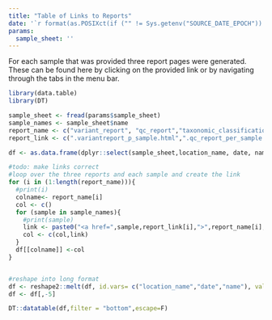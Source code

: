 ```yaml
---
title: "Table of Links to Reports"
date: '`r format(as.POSIXct(if ("" != Sys.getenv("SOURCE_DATE_EPOCH")) { as.numeric(Sys.getenv("SOURCE_DATE_EPOCH")) } else { Sys.time() }, origin="1970-01-01"), "%Y-%m-%d %H:%M:%S")`'
params:
  sample_sheet: ''
---
```







For each sample that was provided three report pages were generated. These can be found here by clicking on the provided
link or by navigating through the tabs in the menu bar. 

```r
library(data.table)
library(DT)
```


```r

sample_sheet <- fread(params$sample_sheet)
sample_names <- sample_sheet$name
report_name <- c("variant_report", "qc_report","taxonomic_classification")
report_link <- c(".variantreport_p_sample.html",".qc_report_per_sample.html",".taxonomic_classification.html")

```


```r
df <- as.data.frame(dplyr::select(sample_sheet,location_name, date, name))

#todo: make links correct
#loop over the three reports and each sample and create the link
for (i in (1:length(report_name))){
  #print(i)
  colname<- report_name[i]
  col <- c()
  for (sample in sample_names){
    #print(sample)
    link <- paste0("<a href=",sample,report_link[i],">",report_name[i],"</a>")
    col <- c(col,link)
  }
  df[[colname]] <-col
}


#reshape into long format
df <- reshape2::melt(df, id.vars= c("location_name","date","name"), value.name = "link")
df <- df[,-5]
```

```r
DT::datatable(df,filter = "bottom",escape=F)

```
